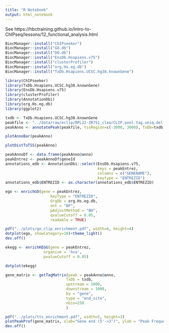 ```yaml
---
title: "R Notebook"
output: html_notebook
---
```


See https://hbctraining.github.io/Intro-to-ChIPseq/lessons/12_functional_analysis.html

```r
BiocManager::install("ChIPseeker")
BiocManager::install("GO.db")
BiocManager::install("DO.db")
BiocManager::install("EnsDb.Hsapiens.v75")
BiocManager::install("clusterProfiler")
BiocManager::install("org.Hs.eg.db")
BiocManager::install("TxDb.Hsapiens.UCSC.hg38.knownGene")
```


```r
library(ChIPseeker)
library(TxDb.Hsapiens.UCSC.hg38.knownGene)
library(EnsDb.Hsapiens.v75)
library(clusterProfiler)
library(AnnotationDbi)
library(org.Hs.eg.db)
library(ggplot2)
```

```r
txdb <- TxDb.Hsapiens.UCSC.hg38.knownGene
peakfile <- "../data/raw/eclip/RPL22-ZR751_clearCLIP.pool.tag.uniq.del.CIMS.fdr10.f10.bed"
peakAnno <- annotatePeak(peakfile, tssRegion=c(-3000, 3000), TxDb=txdb)
```
```r
plotAnnoBar(peakAnno)
```

```r
plotDistToTSS(peakAnno)
```

```r
peakAnnoDf <- data.frame(peakAnno@anno)
peakEntrez <- peakAnnoDf$geneId
annotations_edb <- AnnotationDbi::select(EnsDb.Hsapiens.v75,
                                         keys = peakEntrez,
                                         columns = c("GENENAME"),
                                         keytype = "ENTREZID")
annotations_edb$ENTREZID <- as.character(annotations_edb$ENTREZID)
```

```r
ego <- enrichGO(gene = peakEntrez, 
                    keyType = "ENTREZID", 
                    OrgDb = org.Hs.eg.db, 
                    ont = "BP", 
                    pAdjustMethod = "BH", 
                    qvalueCutoff = 0.05, 
                    readable = TRUE)

pdf("../plots/go_clip_enrichment.pdf", width=6, height=4)
dotplot(ego, showCategory=10)+theme_light()
dev.off()
```

```r
ekegg <- enrichKEGG(gene = peakEntrez,
                 organism = 'hsa',
                 pvalueCutoff = 0.05)

dotplot(ekegg)
```

```r
gene_matrix <- getTagMatrix(peak = peakAnno@anno, 
                           TxDb = txdb,
                           upstream = 1000,
                           downstream = 1000, 
                           by = "gene",
                           type = "end_site",
                           nbin=250
                           )

pdf("../plots/tts_enrichment.pdf", width=5, height=3) 
plotPeakProf(gene_matrix, xlab="Gene end (5'->3')", ylab = "Peak Frequency", conf = 0.95, resample = 1000) + theme_minimal()
dev.off()
```